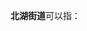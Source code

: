 '''北湖街道'''可以指：
{{PRC admin/disambig|42/01/03/010/000|43/10/02/002/000|45/01/07/002/000}}
{{disambig|cat=四字乡级行政区划消歧义}}